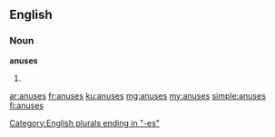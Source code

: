 ==English==

===Noun===
'''anuses'''

# {{plural of|anus}}

[[Category:English plurals ending in "-es"]]

[[ar:anuses]]
[[fr:anuses]]
[[ku:anuses]]
[[mg:anuses]]
[[my:anuses]]
[[simple:anuses]]
[[fi:anuses]]